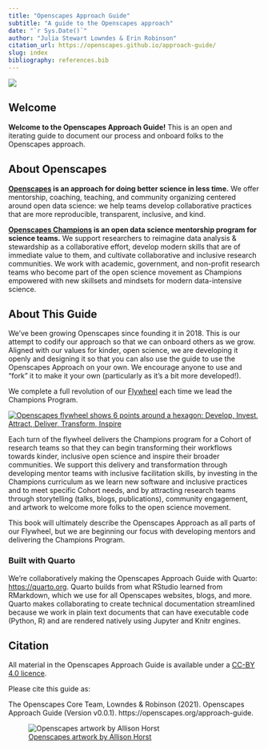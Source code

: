 ```yaml
---
title: "Openscapes Approach Guide"
subtitle: "A guide to the Openscapes approach" 
date: "`r Sys.Date()`"
author: "Julia Stewart Lowndes & Erin Robinson"
citation_url: https://openscapes.github.io/approach-guide/
slug: index
bibliography: references.bib
---
```


![](images/horst-openscapes-mentors.jpg)

## Welcome

**Welcome to the Openscapes Approach Guide!** This is an open and iterating guide to document our process and onboard folks to the Openscapes approach. 

## About Openscapes

**[Openscapes](https://openscapes.org) is an approach for doing better science in less time.** We offer mentorship, coaching, teaching, and community organizing centered around open data science: we help teams develop collaborative practices that are more reproducible, transparent, inclusive, and kind. 

**[Openscapes Champions](https://openscapes.org/champions) is an open data science mentorship program for science teams.** We support researchers to reimagine data analysis & stewardship as a collaborative effort, develop modern skills that are of immediate value to them, and cultivate collaborative and inclusive research communities. We work with academic, government, and non-profit research teams who become part of the open science movement as Champions empowered with new skillsets and mindsets for modern data-intensive science. 

## About This Guide

We've been growing Openscapes since founding it in 2018. This is our attempt to codify our approach so that we can onboard others as we grow. Aligned with our values for kinder, open science, we are developing it openly and designing it so that you can also use the guide to use the Openscapes Approach on your own. We encourage anyone to use and "fork" it to make it your own (particularly as it's a bit more developed!). 

We complete a full revolution of our [Flywheel](https://www.jimcollins.com/concepts/the-flywheel.html) each time we lead the Champions Program. 

[![Openscapes flywheel shows 6 points around a hexagon: Develop, Invest, Attract, Deliver, Transform, Inspire](images/openscapes-flywheel.png){fig.alt="Openscapes flywheel shows 6 points around a hexagon: Develop, Invest, Attract, Deliver, Transform, Inspire"}](https://openscapes.org)


Each turn of the flywheel delivers the Champions program for a Cohort of research teams so that they can begin transforming their workflows towards kinder, inclusive open science and inspire their broader communities. We support this delivery and transformation through developing mentor teams with inclusive facilitation skills, by investing in the Champions curriculum as we learn new software and inclusive practices and to meet specific Cohort needs, and by attracting research teams through storytelling (talks, blogs, publications), community engagement, and artwork to welcome more folks to the open science movement. 

This book will ultimately describe the Openscapes Approach as all parts of our Flywheel, but we are beginning our focus with developing mentors and delivering the Champions Program. 


### Built with Quarto

We're collaboratively making the Openscapes Approach Guide with Quarto: <https://quarto.org>. Quarto builds from what RStudio learned from RMarkdown, which we use for all Openscapes websites, blogs, and more. Quarto makes collaborating to create technical documentation streamlined because we work in plain text documents that can have executable code (Python, R) and are rendered natively using Jupyter and Knitr engines.

## Citation 

All material in the Openscapes Approach Guide is available under a [CC-BY 4.0 licence](https://github.com/Openscapes/approach-guide/blob/main/LICENSE.md).

Please cite this guide as: 

The Openscapes Core Team, Lowndes & Robinson (2021). Openscapes Approach Guide (Version v0.0.1). https://openscapes.org/approach-guide.

![[Openscapes artwork by Allison Horst](https://www.openscapes.org/gallery/)](images/horst-openscapes-mentors.jpg)